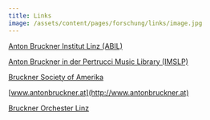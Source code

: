 ```yaml
---
title: Links
image: /assets/content/pages/forschung/links/image.jpg
---
```

[Anton Bruckner Institut Linz (ABIL)](http://www.abil.at/)

[Anton Bruckner in der Pertrucci Music Library (IMSLP)](http://imslp.org/wiki/Category:Bruckner,_Anton)

[Bruckner Society of Amerika](https://www.brucknersocietyamerica.org/)

[www.antonbruckner.at](http://www.antonbruckner.at)

[Bruckner Orchester Linz](http://www.bruckner-orchester.at/de/)

